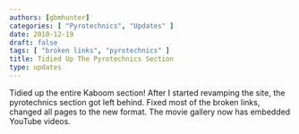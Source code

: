 ```yaml
---
authors: [gbmhunter]
categories: [ "Pyrotechnics", "Updates" ]
date: 2010-12-19
draft: false
tags: [ "broken links", "pyrotechnics" ]
title: Tidied Up The Pyrotechnics Section
type: updates
---
```



Tidied up the entire Kaboom section! After I started revamping the site, the pyrotechnics section got left behind. Fixed most of the broken links, changed all pages to the new format. The movie gallery now has embedded YouTube videos.

